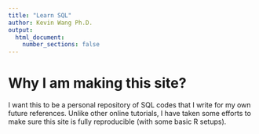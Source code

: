 ```yaml
---
title: "Learn SQL"
author: Kevin Wang Ph.D.
output:
  html_document:
    number_sections: false
---
```


# Why I am making this site?

I want this to be a personal repository of SQL codes that I write for my own future references. Unlike other online tutorials, I have taken some efforts to make sure this site is fully reproducible (with some basic R setups).
